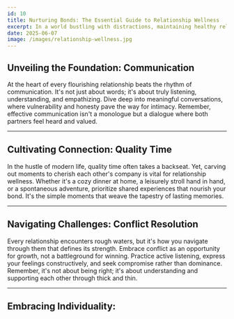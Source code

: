```yaml
---
id: 10
title: Nurturing Bonds: The Essential Guide to Relationship Wellness
excerpt: In a world bustling with distractions, maintaining healthy relationships can feel like navigating a labyrinth. Yet, amidst the chaos, lies the profound importance of nurturing bonds that uplift and sustain us. Welcome to the ultimate guide on Relationship Wellness – your compass to thriving connections in an ever-evolving landscape.
date: 2025-06-07
image: /images/relationship-wellness.jpg
---
```


## Unveiling the Foundation: Communication

At the heart of every flourishing relationship beats the rhythm of communication. It's not just about words; it's about truly listening, understanding, and empathizing. Dive deep into meaningful conversations, where vulnerability and honesty pave the way for intimacy. Remember, effective communication isn't a monologue but a dialogue where both partners feel heard and valued.

---

## Cultivating Connection: Quality Time

In the hustle of modern life, quality time often takes a backseat. Yet, carving out moments to cherish each other's company is vital for relationship wellness. Whether it's a cozy dinner at home, a leisurely stroll hand in hand, or a spontaneous adventure, prioritize shared experiences that nourish your bond. It's the simple moments that weave the tapestry of lasting memories.

---

## Navigating Challenges: Conflict Resolution

Every relationship encounters rough waters, but it's how you navigate through them that defines its strength. Embrace conflict as an opportunity for growth, not a battleground for winning. Practice active listening, express your feelings constructively, and seek compromise rather than dominance. Remember, it's not about being right; it's about understanding and supporting each other through thick and thin.

---

## Embracing Individuality: